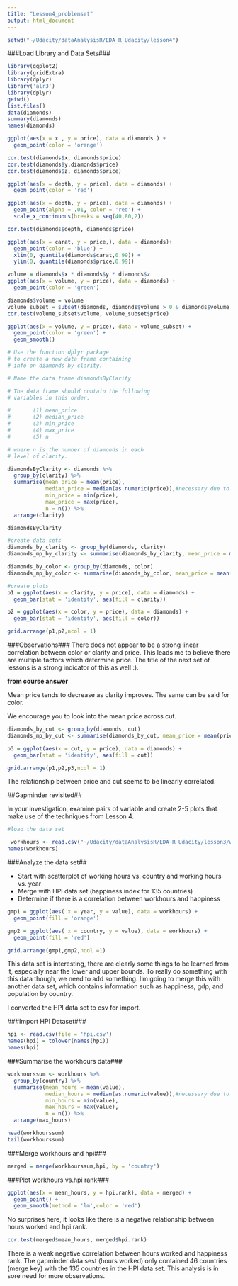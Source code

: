 ```yaml
---
title: "Lesson4_problemset"
output: html_document
---
```


```r
setwd("~/Udacity/dataAnalysisR/EDA_R_Udacity/lesson4")
```
###Load Library and Data Sets###

```r
library(ggplot2)
library(gridExtra)
library(dplyr)
library('alr3')
library(dplyr)
getwd()
list.files()
data(diamonds)
summary(diamonds)
names(diamonds)
```

```r
ggplot(aes(x = x , y = price), data = diamonds ) +
  geom_point(color = 'orange')

```
```r
cor.test(diamonds$x, diamonds$price)
cor.test(diamonds$y,diamonds$price)
cor.test(diamonds$z, diamonds$price)

```
```r
ggplot(aes(x = depth, y = price), data = diamonds) +
  geom_point(color = 'red')
```

```r
ggplot(aes(x = depth, y = price), data = diamonds) +
  geom_point(alpha = .01, color = 'red') +
  scale_x_continuous(breaks = seq(40,80,2))
```

```r
cor.test(diamonds$depth, diamonds$price)
```

```r
ggplot(aes(x = carat, y = price,), data = diamonds)+
  geom_point(color = 'blue') +
  xlim(0, quantile(diamonds$carat,0.99)) +
  ylim(0, quantile(diamonds$price,0.99))
```
```r
volume = diamonds$x * diamonds$y * diamonds$z
ggplot(aes(x = volume, y = price), data = diamonds) +
  geom_point(color = 'green')
```
```r
diamonds$volume = volume
volume_subset = subset(diamonds, diamonds$volume > 0 & diamonds$volume <=800)
cor.test(volume_subset$volume, volume_subset$price)
```


```r
ggplot(aes(x = volume, y = price), data = volume_subset) +
  geom_point(color = 'green') +
  geom_smooth()
```

```r
# Use the function dplyr package
# to create a new data frame containing
# info on diamonds by clarity.

# Name the data frame diamondsByClarity

# The data frame should contain the following
# variables in this order.

#       (1) mean_price
#       (2) median_price
#       (3) min_price
#       (4) max_price
#       (5) n

# where n is the number of diamonds in each
# level of clarity.

diamondsByClarity <- diamonds %>%
  group_by(clarity) %>%
  summarise(mean_price = mean(price),
            median_price = median(as.numeric(price)),#necessary due to bug in version 0.4.1 yesterday (2015-01-14)
            min_price = min(price),
            max_price = max(price),
            n = n()) %>%
  arrange(clarity)

diamondsByClarity

```

```r
#create data sets
diamonds_by_clarity <- group_by(diamonds, clarity)
diamonds_mp_by_clarity <- summarise(diamonds_by_clarity, mean_price = mean(price))

diamonds_by_color <- group_by(diamonds, color)
diamonds_mp_by_color <- summarise(diamonds_by_color, mean_price = mean(price))

#create plots
p1 = ggplot(aes(x = clarity, y = price), data = diamonds) +
  geom_bar(stat = 'identity', aes(fill = clarity))

p2 = ggplot(aes(x = color, y = price), data = diamonds) +
  geom_bar(stat = 'identity', aes(fill = color))

grid.arrange(p1,p2,ncol = 1)
```
###Observations###
There does not appear to be a strong linear correlation between color or clarity and price.  This leads me to believe there are multiple factors which determine price.  The title of the next set of lessons is a strong indicator of this as well :).

**from course answer**

Mean price tends to decrease as clarity improves. The same can be said for color.

We encourage you to look into the mean price across cut.

```r
diamonds_by_cut <- group_by(diamonds, cut)
diamonds_mp_by_cut <- summarise(diamonds_by_cut, mean_price = mean(price))

p3 = ggplot(aes(x = cut, y = price), data = diamonds) +
  geom_bar(stat = 'identity', aes(fill = cut))

grid.arrange(p1,p2,p3,ncol = 1)
```
The relationship between price and cut seems to be linearly correlated.

##Gapminder revisited##

In your investigation, examine pairs of variable and create 2-5 plots that make use of the techniques from Lesson 4.

```r
#load the data set

 workhours <- read.csv("~/Udacity/dataAnalysisR/EDA_R_Udacity/lesson3/workinghours.csv")
names(workhours)

```
###Analyze the data set##

- Start with scatterplot of working hours vs. country and working hours vs. year
- Merge with HPI data set (happiness index for 135 countries)
- Determine if there is a correlation between workhours and happiness

```r
gmp1 = ggplot(aes( x = year, y = value), data = workhours) +
  geom_point(fill = 'orange')

gmp2 = ggplot(aes( x = country, y = value), data = workhours) +
  geom_point(fill = 'red')

grid.arrange(gmp1,gmp2,ncol =1)
```
This data set is interesting, there are clearly some things to be learned from it, especially near the lower and upper bounds.  To really do something with this data though, we need to add something.  I'm going to merge this with another data set, which contains information such as happiness, gdp, and population by country.

I converted the HPI data set to csv for import.

###Import HPI Dataset###

```r
hpi <- read.csv(file = 'hpi.csv')
names(hpi) = tolower(names(hpi))
names(hpi)
```

###Summarise the workhours data###
```r
workhourssum <- workhours %>%
  group_by(country) %>%
  summarise(mean_hours = mean(value),
            median_hours = median(as.numeric(value)),#necessary due to bug in version 0.4.1  (2015-01-14)
            min_hours = min(value),
            max_hours = max(value),
            n = n()) %>%
  arrange(max_hours)

head(workhourssum)
tail(workhourssum)
```

###Merge workhours and hpi###
```r
merged = merge(workhourssum,hpi, by = 'country')
```
###Plot workhours vs.hpi rank###

```r
ggplot(aes(x = mean_hours, y = hpi.rank), data = merged) +
  geom_point() +
  geom_smooth(method = 'lm',color = 'red')
```

No surprises here, it looks like there is a negative relationship between hours worked and hpi.rank.

```r
cor.test(merged$mean_hours, merged$hpi.rank)
```
There is a weak negative correlation between hours worked and happiness rank.  The gapminder data sest (hours worked) only contained 46 countries (merge key) with the 135 countries in the HPI data set.  This analysis is in sore need for more observations.
